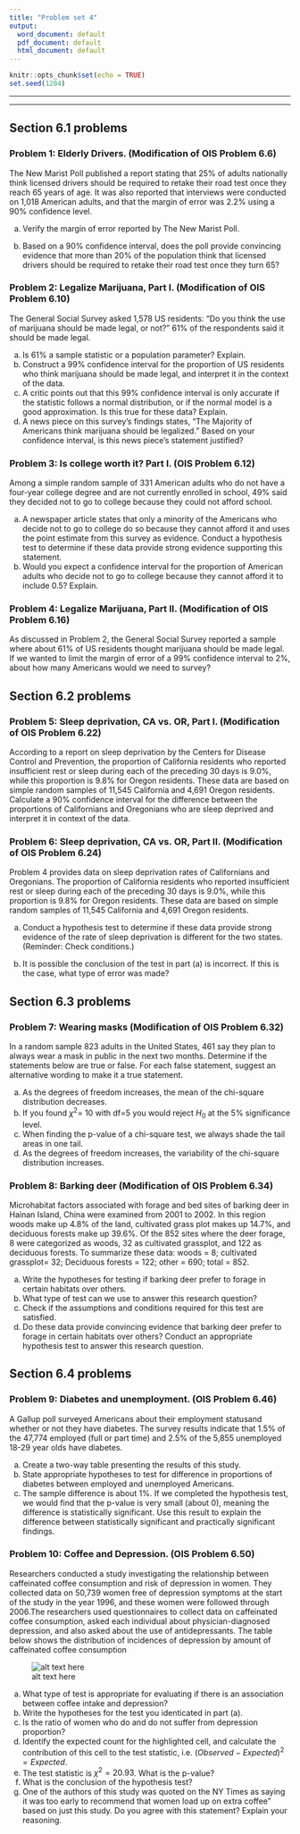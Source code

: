 ```yaml
---
title: "Problem set 4"
output:
  word_document: default
  pdf_document: default
  html_document: default
---
```


```r
knitr::opts_chunk$set(echo = TRUE)
set.seed(1204)
```

--- 


--- 

## Section 6.1 problems

### Problem 1: Elderly Drivers. (Modification of OIS Problem 6.6)

The New Marist Poll published a report stating that 25% of adults nationally think licensed drivers should be required to retake their road test once they reach 65 years of age.  It was also reported that interviews were conducted on 1,018 American adults, and that the margin of error was 2.2% using a 90% confidence level.

(a)  Verify the margin of error reported by The New Marist Poll.

(b)  Based on a 90% confidence interval, does the poll provide convincing evidence that more  than 20% of the population think that licensed drivers should be required to retake their road test once they turn 65?

### Problem 2: Legalize Marijuana,  Part I. (Modification of OIS Problem 6.10)

The  General  Social  Survey  asked  1,578  US  residents:  “Do  you think the use of marijuana should be made legal, or not?”  61% of the respondents said it should be made legal.

(a)  Is 61% a sample statistic or a population parameter?  Explain.
(b)  Construct a 99% confidence interval for the proportion of US residents who think marijuana should be made legal, and interpret it in the context of the data.
(c)  A critic points out that this 99% confidence interval is only accurate if the statistic follows a normal distribution, or if the normal model is a good approximation.  Is this true for these data?  Explain.
(d)  A news piece on this survey’s findings states, “The Majority of Americans think marijuana should be legalized.”  Based on your confidence interval, is this news piece’s statement justified?

### Problem 3: Is college worth it? Part I. (OIS Problem 6.12)

Among a simple random sample of 331 American adults who do not have a four-year college degree and are not currently enrolled in school, 49% said they decided not to go to college because they could not afford school.

(a)  A newspaper article states that only a minority of the Americans who decide not to go to college do so because they cannot afford it and uses the point estimate from this survey as evidence.  Conduct a hypothesis test to determine if these data provide strong evidence supporting this statement.
(b)  Would you expect a confidence interval for the proportion of American adults who decide not to go to college because they cannot afford it to include 0.5?  Explain.

### Problem 4: Legalize Marijuana,  Part II. (Modification of OIS Problem 6.16)

As discussed  in Problem 2, the  General  Social  Survey reported  a sample where about 61% of US residents thought marijuana should be made legal.  If we wanted to limit the margin of error of a 99% confidence interval to 2%, about how many Americans would we need to survey?

## Section 6.2 problems


### Problem 5: Sleep deprivation, CA vs. OR, Part I. (Modification of OIS Problem 6.22)

According to a report on sleep deprivation by the Centers for Disease Control and Prevention, the proportion of California residents who reported insufficient rest or sleep during  each  of  the  preceding  30  days  is 9.0%,  while  this proportion  is  9.8%  for  Oregon residents.   These data are based on simple random samples of 11,545 California and 4,691 Oregon residents.  Calculate a 90% confidence interval for the difference between the proportions of Californians and Oregonians who are sleep deprived and interpret it in context of the data.


### Problem 6: Sleep deprivation, CA vs. OR, Part II. (Modification of OIS Problem 6.24)

Problem 4 provides data on sleep deprivation rates of Californians and Oregonians. The proportion of California residents who reported insufficient rest or sleep during each of the preceding 30 days is 9.0%, while this proportion is 9.8% for Oregon residents. These data are based on simple random samples of 11,545 California and 4,691 Oregon residents.

(a) Conduct a hypothesis test to determine if these data provide strong evidence of the rate of sleep
deprivation is different for the two states. (Reminder: Check conditions.)

(b) It is possible the conclusion of the test in part (a) is incorrect. If this is the case, what type
of error was made?

## Section 6.3 problems

### Problem 7: Wearing masks (Modification of OIS Problem 6.32)

In a random sample 823 adults in the United States, 461 say they plan to always wear a mask in public in the next two months.
Determine if the statements below are true or false. For each false statement, suggest an alternative wording to make it a true statement.

(a)  As the degrees of freedom increases, the mean of the chi-square distribution decreases.
(b)  If you found $\chi^2$= 10 with df=5 you would reject $H_0$ at the 5% significance level.
(c)  When finding the p-value of a chi-square test, we always shade the tail areas in one tail.
(d)  As the degrees of freedom increases, the variability of the chi-square distribution increases.

### Problem 8: Barking deer (Modification of OIS Problem 6.34)

Microhabitat factors associated with forage and bed sites of barking deer
in Hainan Island, China were examined from 2001 to 2002. In this region woods make up 4.8% of the land, cultivated grass plot makes up 14.7%, and deciduous forests make up 39.6%. Of the 852 sites where the deer forage, 8 were categorized as woods, 32 as cultivated grassplot, and 122 as
deciduous forests. To summarize these data: woods = 8; cultivated grassplot= 32; Deciduous forests = 122; other = 690; total  = 852.

(a) Write the hypotheses for testing if barking deer prefer to forage
in certain habitats over others.
(b) What type of test can we use to answer this research question?
(c) Check if the assumptions and conditions required for this test
are satisfied.
(d) Do these data provide convincing evidence that barking deer prefer to forage in certain habitats over others? Conduct an appropriate hypothesis test to answer this research question.


## Section 6.4 problems


### Problem 9: Diabetes and unemployment. (OIS Problem 6.46)

A  Gallup  poll  surveyed  Americans  about  their  employment  statusand whether or not they have diabetes.  The survey results indicate that 1.5% of the 47,774 employed (full or part time) and 2.5% of the 5,855 unemployed 18-29 year olds have diabetes.

(a)  Create a two-way table presenting the results of this study.
(b)  State  appropriate hypotheses to test for difference in proportions  of  diabetes between employed  and unemployed Americans.
(c)  The sample difference is about 1%.  If we completed the hypothesis test, we would find that the p-value is very small (about 0), meaning the difference is statistically significant.  Use this result to explain the difference between statistically significant and practically significant findings.

### Problem 10: Coffee and Depression. (OIS Problem 6.50)

Researchers conducted a study investigating the relationship between caffeinated coffee consumption and risk of depression in women.  They collected data on 50,739 women free of depression symptoms at the start of the study in the year 1996, and these women were followed through 2006.The researchers used questionnaires to collect data on caffeinated coffee consumption, asked each individual about physician-diagnosed depression, and also asked about the use of antidepressants.  The table below shows the distribution of incidences of depression by amount of caffeinated coffee consumption

![alt text here](ps4_table.png)

(a) What type of test is appropriate for evaluating if there is an association between coffee intake
and depression?
(b) Write the hypotheses for the test you identicated in part (a).
(c) Is the ratio of women who do and do not suffer from depression proportion?
(d) Identify the expected count for the highlighted cell, and calculate the contribution of this cell
to the test statistic, i.e. $(Observed - Expected)^2=Expected$.
(e) The test statistic is $\chi^2=20.93$. What is the p-value?
(f) What is the conclusion of the hypothesis test?
(g) One of the authors of this study was quoted on the NY Times as saying it was too early to recommend that women load up on extra coffee" based on just this study. Do you agree with this statement?
Explain your reasoning.

